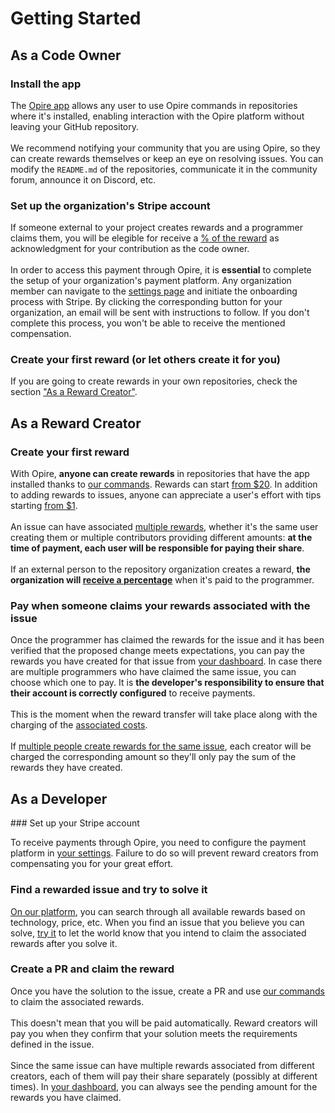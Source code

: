 
# Getting Started

## As a Code Owner

<Steps>

### Install the app

<DimmedText>The [Opire app](/overview/install-app) allows any user to use Opire commands in repositories where it's installed, enabling interaction with the Opire platform without leaving your GitHub repository.</DimmedText>
<br/><br/>
<DimmedText>We recommend notifying your community that you are using Opire, so they can create rewards themselves or keep an eye on resolving issues. You can modify the `README.md` of the repositories, communicate it in the community forum, announce it on Discord, etc.</DimmedText>

### Set up the organization's Stripe account

<DimmedText>If someone external to your project creates rewards and a programmer claims them, you will be elegible for receive a [% of the reward](/rewards/pricing#percentage-for-code-owner) as acknowledgment for your contribution as the code owner.</DimmedText>
<br/><br/>
<DimmedText>In order to access this payment through Opire, it is **essential** to complete the setup of your organization's payment platform. Any organization member can navigate to the [settings page](https://app.opire.dev/settings) and initiate the onboarding process with Stripe. By clicking the corresponding button for your organization, an email will be sent with instructions to follow. If you don't complete this process, you won't be able to receive the mentioned compensation.</DimmedText>

### Create your first reward (or let others create it for you)

<DimmedText>If you are going to create rewards in your own repositories, check the section ["As a Reward Creator"](/overview/getting-started#as-a-reward-creator).</DimmedText>

</Steps>

## As a Reward Creator

<Steps>

### Create your first reward

<DimmedText>With Opire, **anyone can create rewards** in repositories that have the app installed thanks to [our commands](/overview/commands#create-reward). Rewards can start [from $20](/rewards/pricing#minimum-price-and-costs). In addition to adding rewards to issues, anyone can appreciate a user's effort with tips starting [from $1](/tips/pricing#minimum-price-and-costs).</DimmedText>
<br/><br/>
<DimmedText>An issue can have associated [multiple rewards](/rewards/lifecycle#multiple-rewards), whether it's the same user creating them or multiple contributors providing different amounts: **at the time of payment, each user will be responsible for paying their share**.</DimmedText>
<br/><br/>
<DimmedText>If an external person to the repository organization creates a reward, **the organization will [receive a percentage](/rewards/pricing#percentage-for-code-owner)** when it's paid to the programmer.</DimmedText>

### Pay when someone claims your rewards associated with the issue

<DimmedText>Once the programmer has claimed the rewards for the issue and it has been verified that the proposed change meets expectations, you can pay the rewards you have created for that issue from [your dashboard](https://app.opire.dev/dashboard/creator/rewards). In case there are multiple programmers who have claimed the same issue, you can choose which one to pay. It is **the developer's responsibility to ensure that their account is correctly configured** to receive payments.</DimmedText>
<br/><br/>
<DimmedText>This is the moment when the reward transfer will take place along with the charging of the [associated costs](/rewards/pricing#minimum-price-and-costs).</DimmedText>
<br/><br/>
<DimmedText>If [multiple people create rewards for the same issue](/rewards/lifecycle#multiple-creators), each creator will be charged the corresponding amount so they'll only pay the sum of the rewards they have created.</DimmedText>

</Steps>

## As a Developer

<Steps>
### Set up your Stripe account

<DimmedText>To receive payments through Opire, you need to configure the payment platform in [your settings](https://app.opire.dev/settings). Failure to do so will prevent reward creators from compensating you for your great effort.</DimmedText>

### Find a rewarded issue and try to solve it

<DimmedText>[On our platform](https://app.opire.dev), you can search through all available rewards based on technology, price, etc. When you find an issue that you believe you can solve, [try it](/overview/commands#try-to-solve-the-issue) to let the world know that you intend to claim the associated rewards after you solve it.</DimmedText>

### Create a PR and claim the reward

<DimmedText>Once you have the solution to the issue, create a PR and use [our commands](/overview/commands#claim-rewards-associated-with-an-issue) to claim the associated rewards.</DimmedText>
<br/><br/>
<DimmedText>This doesn't mean that you will be paid automatically. Reward creators will pay you when they confirm that your solution meets the requirements defined in the issue.</DimmedText>
<br/><br/>
<DimmedText>Since the same issue can have multiple rewards associated from different creators, each of them will pay their share separately (possibly at different times). In [your dashboard](https://app.opire.dev/dashboard/programmer/rewards), you can always see the pending amount for the rewards you have claimed.</DimmedText>
</Steps>